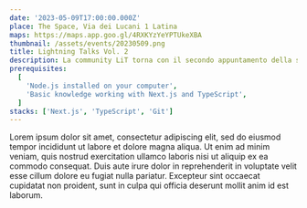```yaml
---
date: '2023-05-09T17:00:00.000Z'
place: The Space, Via dei Lucani 1 Latina
maps: https://maps.app.goo.gl/4RXKYzYeYPTUkeXBA
thumbnail: /assets/events/20230509.png
title: Lightning Talks Vol. 2
description: La community LiT torna con il secondo appuntamento della stagione 2023, con nuovi speaker! Il programma della serata è il seguente - Antonio Fabrizio con Startup & Imprenditorialità, Fabrizio Cafolla con Open source e progetti, Alessandro Marino con Journey to Cloud Computing e Matteo Benin con Flutter
prerequisites:
  [
    'Node.js installed on your computer',
    'Basic knowledge working with Next.js and TypeScript',
  ]
stacks: ['Next.js', 'TypeScript', 'Git']
---
```


<Prerequisites />
<Stacks />
Lorem ipsum dolor sit amet, consectetur adipiscing elit, sed do eiusmod tempor
incididunt ut labore et dolore magna aliqua. Ut enim ad minim veniam, quis
nostrud exercitation ullamco laboris nisi ut aliquip ex ea commodo consequat.
Duis aute irure dolor in reprehenderit in voluptate velit esse cillum dolore eu
fugiat nulla pariatur. Excepteur sint occaecat cupidatat non proident, sunt in
culpa qui officia deserunt mollit anim id est laborum.